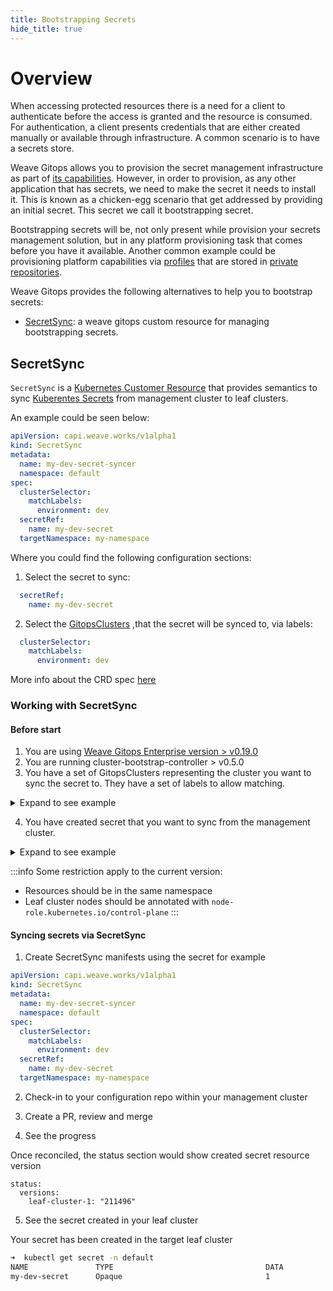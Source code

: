 ```yaml
---
title: Bootstrapping Secrets
hide_title: true
---
```


# Overview

When accessing protected resources there is a need for a client to authenticate before
the access is granted and the resource is consumed. For authentication, a client presents
credentials that are either created manually or available through infrastructure. A common scenario
is to have a secrets store.

Weave Gitops allows you to provision the secret management infrastructure as part of [its capabilities](./setup-secrets-operator.mdx).
However, in order to provision, as any other application that has secrets, we need to make the secret it needs to install it.
This is known as a chicken-egg scenario that get addressed by providing an initial secret. This secret we call it
bootstrapping secret.

Bootstrapping secrets will be, not only present while provision your secrets management solution, but in
any platform provisioning task that comes before you have it available. Another common example could be provisioning
platform capabilities via [profiles](../../../cluster-management/getting-started/#profiles-and-clusters)
that are stored in [private repositories](https://fluxcd.io/flux/guides/helmreleases/#helm-repository-authentication-with-credentials).

Weave Gitops provides the following alternatives to help you to bootstrap secrets:

- [SecretSync](#secretsync): a weave gitops custom resource for managing bootstrapping secrets.

## SecretSync

<AlphaWarning/>

`SecretSync` is a [Kubernetes Customer Resource](https://kubernetes.io/docs/concepts/extend-kubernetes/api-extension/custom-resources/)
that provides semantics to sync [Kuberentes Secrets](https://kubernetes.io/docs/concepts/configuration/secret/) from management cluster to leaf clusters.

An example could be seen below:

```yaml
apiVersion: capi.weave.works/v1alpha1
kind: SecretSync
metadata:
  name: my-dev-secret-syncer
  namespace: default
spec:
  clusterSelector:
    matchLabels:
      environment: dev
  secretRef:
    name: my-dev-secret
  targetNamespace: my-namespace
```
Where you could find the following configuration sections:

1) Select the secret to sync:

```yaml
  secretRef:
    name: my-dev-secret
```

2) Select the [GitopsClusters](https://docs.gitops.weave.works/docs/cluster-management/managing-existing-clusters/)
,that the secret will be synced to, via labels:

```yaml
  clusterSelector:
    matchLabels:
      environment: dev
```

More info about the CRD spec [here](./spec/v1alpha1/secretSync.mdx)

### Working with SecretSync

#### Before start

1. You are using [Weave Gitops Enterprise version > v0.19.0](https://docs.gitops.weave.works/docs/releases/#v0190)
2. You are running cluster-bootstrap-controller > v0.5.0
3. You have a set of GitopsClusters representing the cluster you want to sync the secret to. They have a set of labels to allow matching.

<details><summary>Expand to see example</summary>

```yaml
apiVersion: gitops.weave.works/v1alpha1
kind: GitopsCluster
metadata:
  namespace: flux-system
  labels:
    environment: dev
```
</details>

4. You have created secret that you want to sync from the management cluster.

<details><summary>Expand to see example</summary>

```yaml
apiVersion: v1
kind: Secret
metadata:
  name: my-dev-secret
  namespace: flux-system
type: Opaque
```
</details>

:::info
Some restriction apply to the current version:
- Resources should be in the same namespace
- Leaf cluster nodes should be annotated with `node-role.kubernetes.io/control-plane`
:::


#### Syncing secrets via SecretSync

1. Create SecretSync manifests using the secret for example

```yaml
apiVersion: capi.weave.works/v1alpha1
kind: SecretSync
metadata:
  name: my-dev-secret-syncer
  namespace: default
spec:
  clusterSelector:
    matchLabels:
      environment: dev
  secretRef:
    name: my-dev-secret
  targetNamespace: my-namespace
```

2. Check-in to your configuration repo within your management cluster

3. Create a PR, review and merge

4. See the progress

Once reconciled, the status section would show created secret resource version

```
status:
  versions:
    leaf-cluster-1: "211496"
```


5. See the secret created in your leaf cluster

Your secret has been created in the target leaf cluster

```bash
➜  kubectl get secret -n default
NAME               TYPE                                  DATA
my-dev-secret      Opaque                                1
```
